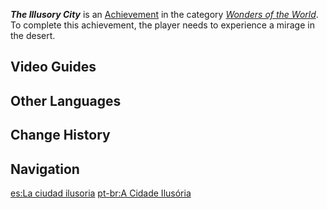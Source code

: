 {{Achievement Infobox
|id           = 81284
|order id     = 1270
|category     = Wonders of the World
|description  = Experience your first mirage in the desert.
|requirements = 
|primogems    = 5
|tracking     = 
|topic        = 
|hidden       = 1
|type         = Exploration
}}
'''''The Illusory City''''' is an [[Achievement]] in the category ''[[Wonders of the World]]''. To complete this achievement, the player needs to experience a mirage in the desert.

==Video Guides==
{{EVT
|video1 = _93m-Gfm9Dg
|caption1 = Genshin Impact - Achievement - The Illusory City and 3 Time Trial Puzzles
}}

==Other Languages==
{{Other Languages
|en      = The Illusory City
|zhs     = 犍闼缚城
|zhs_rm  = Qiántàfùchéng{{Assumed}}
|zht     = 犍闥縛城
|zht_rm  = Qiántàfùchéng{{Assumed}}
|zh_tl   = ''Gandharva-nagara''
|ja      = 犍達縛城
|ja_rm   = Kendatsubajou
|ja_tl   = ''Gandharva-nagara''{{Sino|ja|part=1}}
|ko      = {{tt|건달바성|犍闥婆城}}
|ko_tl   = ''Gandharva-nagara''{{Sino|ko|part=1}}
|es      = La ciudad ilusoria
|es_tl   = The Illusory City
|fr      = La cité illusoire
|fr_tl   = The Illusory City
|ru      = Гандхарва-нагара
|ru_tl   = ''Gandharva-nagara''
|th      = เมืองมายา
|th_rm   = 
|th_tl   = 
|vi      = Tòa Thành Kỳ Ảo
|vi_tl   = 
|de      = Die illusorische Stadt
|de_tl   = The Illusory City
|id      = Kota Khayalan
|id_tl   = Imaginary City
|pt      = A Cidade Ilusória
|pt_tl   = 
|tr      = Hayali Şehir
|tr_tl   = Illusory City
|it      = La città illusoria
|it_tl   = 
}}

==Change History==
{{Change History|3.1}}
<!--
==References==
{{Reflist}}
-->
==Navigation==
{{Achievement Navbox}}

[[es:La ciudad ilusoria]]
[[pt-br:A Cidade Ilusória]]